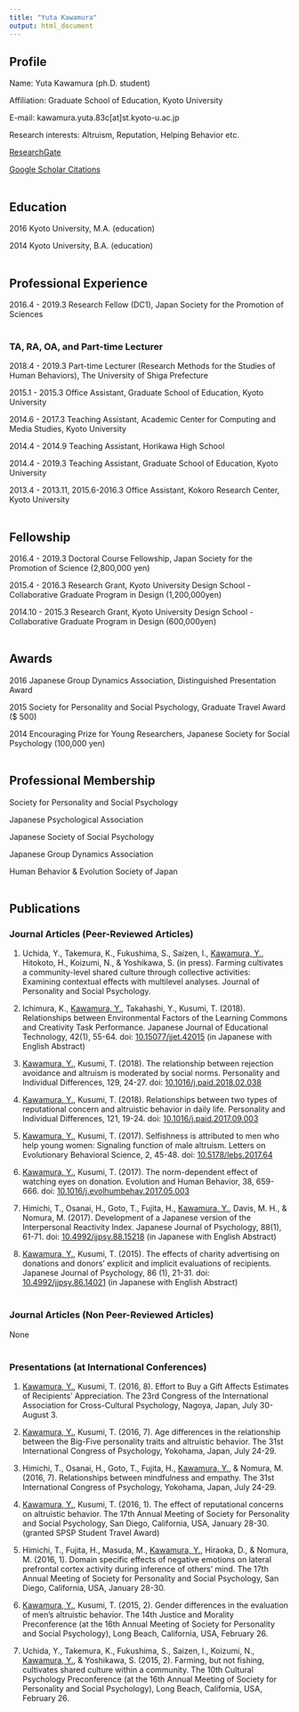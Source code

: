 ```yaml
---
title: "Yuta Kawamura"
output: html_document
---
```


## Profile

Name: Yuta Kawamura (ph.D. student)

Affiliation: Graduate School of Education, Kyoto University

E-mail: kawamura.yuta.83c[at]st.kyoto-u.ac.jp

Research interests: Altruism, Reputation, Helping Behavior etc.

[ResearchGate](https://www.researchgate.net/profile/Yuta_Kawamura)

[Google Scholar Citations](https://scholar.google.co.jp/citations?user=YCD4gaoAAAAJ&hl=ja&oi=ao)
<br/><br/>

## Education

2016 Kyoto University, M.A. (education)

2014 Kyoto University, B.A. (education)
<br/><br/>

## Professional Experience

2016.4 - 2019.3 Research Fellow (DC1), Japan Society for the Promotion of Sciences
<br/><br/>

### TA, RA, OA, and Part-time Lecturer

2018.4 - 2019.3 Part-time Lecturer (Research Methods for the Studies of Human Behaviors), The University of Shiga Prefecture

2015.1 - 2015.3 Office Assistant, Graduate School of Education, Kyoto University

2014.6 - 2017.3 Teaching Assistant, Academic Center for Computing and Media Studies, Kyoto University 

2014.4 - 2014.9 Teaching Assistant, Horikawa High School

2014.4 - 2019.3 Teaching Assistant, Graduate School of Education, Kyoto University

2013.4 - 2013.11, 2015.6-2016.3 Office Assistant, Kokoro Research Center, Kyoto University 
<br/><br/>

## Fellowship
2016.4 - 2019.3 Doctoral Course Fellowship, Japan Society for the Promotion of Science (2,800,000 yen)

2015.4 - 2016.3 Research Grant, Kyoto University Design School - Collaborative Graduate Program in Design (1,200,000yen)

2014.10 - 2015.3 Research Grant, Kyoto University Design School - Collaborative Graduate Program in Design (600,000yen)
<br/><br/>

## Awards
2016 Japanese Group Dynamics Association, Distinguished Presentation Award

2015 Society for Personality and Social Psychology, Graduate Travel Award ($ 500)

2014 Encouraging Prize for Young Researchers, Japanese Society for Social Psychology (100,000 yen)
<br/><br/>

## Professional Membership

Society for Personality and Social Psychology

Japanese Psychological Association

Japanese Society of Social Psychology

Japanese Group Dynamics Association

Human Behavior & Evolution Society of Japan
<br/><br/>

## Publications

### Journal Articles (Peer-Reviewed Articles)
1. Uchida, Y., Takemura, K., Fukushima, S., Saizen, I., <u>Kawamura, Y.</u>, Hitokoto, H., Koizumi, N., & Yoshikawa, S. (in press). Farming cultivates a community-level shared culture through collective activities: Examining contextual effects with multilevel analyses. Journal of Personality and Social Psychology.

1. Ichimura, K., <u>Kawamura, Y.</u>, Takahashi, Y., Kusumi, T. (2018). Relationships
between Environmental Factors of the Learning
Commons and Creativity Task Performance. Japanese Journal of Educational Technology, 42(1), 55-64. doi: [10.15077/jjet.42015](https://doi.org/10.15077/jjet.42015) (in Japanese with English Abstract)

1. <u>Kawamura, Y.</u>, Kusumi, T. (2018). The relationship between rejection avoidance and altruism is moderated by social norms. Personality and Individual Differences, 129, 24-27. doi: [10.1016/j.paid.2018.02.038](https://doi.org/10.1016/j.paid.2018.02.038)

1. <u>Kawamura, Y.</u>, Kusumi, T. (2018). Relationships between two types of reputational concern and altruistic behavior in daily life. Personality and Individual Differences, 121, 19-24. doi: [10.1016/j.paid.2017.09.003](https://doi.org/10.1016/j.paid.2017.09.003)

1. <u>Kawamura, Y.</u>, Kusumi, T. (2017). Selfishness is attributed to men who help young women: Signaling function of male altruism. Letters on Evolutionary Behavioral Science, 2, 45-48. doi: [10.5178/lebs.2017.64](https://doi.org/10.5178/lebs.2017.64)

1. <u>Kawamura, Y.</u>, Kusumi, T. (2017). The norm-dependent effect of watching eyes on donation. Evolution and Human Behavior, 38, 659-666. doi: [10.1016/j.evolhumbehav.2017.05.003](https://doi.org/10.1016/j.evolhumbehav.2017.05.003)

1. Himichi, T., Osanai, H., Goto, T., Fujita, H., <u>Kawamura, Y.</u>, Davis, M. H., & Nomura, M. (2017).  Development of a Japanese version of the Interpersonal Reactivity Index. Japanese Journal of Psychology, 88(1), 61-71. doi: [10.4992/jjpsy.88.15218](https://doi.org/10.4992/jjpsy.88.15218) (in Japanese with English Abstract)

1. <u>Kawamura, Y.</u>, Kusumi, T. (2015). The effects of charity advertising on donations and donors’ explicit and implicit evaluations of recipients. Japanese Journal of Psychology, 86 (1), 21-31. doi: [10.4992/jjpsy.86.14021](https://doi.org/10.4992/jjpsy.86.14021) (in Japanese with English Abstract)
<br/><br/>

### Journal Articles (Non Peer-Reviewed Articles)

None
<br/><br/>

### Presentations (at International Conferences)

1. <u>Kawamura, Y.</u>, Kusumi, T. (2016, 8). Effort to Buy a Gift Affects Estimates of Recipients' Appreciation. The 23rd Congress of the International Association for Cross-Cultural Psychology, Nagoya, Japan, July 30- August 3.

1. <u>Kawamura, Y.</u>, Kusumi, T. (2016, 7). Age differences in the relationship between the Big-Five personality traits and altruistic behavior. The 31st International Congress of Psychology, Yokohama, Japan, July 24-29.

1. Himichi, T., Osanai, H., Goto, T., Fujita, H., <u>Kawamura, Y.</u>, & Nomura, M. (2016, 7). Relationships between mindfulness and empathy. The 31st International Congress of Psychology, Yokohama, Japan, July 24-29.

1. <u>Kawamura, Y.</u>, Kusumi, T. (2016, 1). The effect of reputational concerns on altruistic behavior. The 17th Annual Meeting of Society for Personality and Social Psychology, San Diego, California, USA, January 28-30. (granted SPSP Student Travel Award)

1. Himichi, T., Fujita, H., Masuda, M., <u>Kawamura, Y.</u>, Hiraoka, D., & Nomura, M. (2016, 1). Domain specific effects of negative emotions on lateral prefrontal cortex activity during inference of others’ mind. The 17th Annual Meeting of Society for Personality and Social Psychology, San Diego, California, USA, January 28-30.

1. <u>Kawamura, Y.</u>, Kusumi, T. (2015, 2). Gender differences in the evaluation of men's altruistic behavior. The 14th Justice and Morality Preconference (at the 16th Annual Meeting of Society for Personality and Social Psychology), Long Beach, California, USA, February 26.

1. Uchida, Y., Takemura, K., Fukushima, S., Saizen, I., Koizumi, N., <u>Kawamura, Y.</u>, & Yoshikawa, S. (2015, 2). Farming, but not fishing, cultivates shared culture within a community. The 10th Cultural Psychology Preconference (at the 16th Annual Meeting of Society for Personality and Social Psychology), Long Beach, California, USA, February 26.
<br/><br/>


